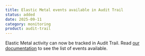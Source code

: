 ```yaml
---
title: Elastic Metal events available in Audit Trail 
status: added
date: 2025-09-11
category: monitoring
product: audit-trail
---
```


Elastic Metal activity can now be tracked in Audit Trail. Read [our documentation](/audit-trail/reference-content/adt-supported-endpoints/) to see the list of events available.
